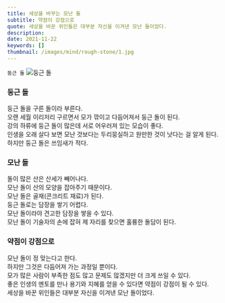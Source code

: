 ```yaml
---
title: 세상을 바꾸는 모난 돌
subtitle: 약점이 강점으로
quote: 세상을 바꾼 위인들은 대부분 자신을 이겨낸 모난 돌이었다.  
description: 
date: 2021-11-22
keywords: []
thumbnail: /images/mind/rough-stone/1.jpg
---
```


`둥근 돌`
![둥근 돌](/images/mind/rough-stone/1.jpg)

### 둥근 돌
둥근 돌을 구른 돌이라 부른다.  
오랜 세월 이리저리 구르면서 모가 깎이고 다듬어져서 둥근 돌이 된다.  
강의 하류에 둥근 돌이 많은데 서로 어우러져 있는 모습이 좋다.  
인생을 오래 살다 보면 모난 것보다는 두리뭉실하고 원만한 것이 낫다는 걸 알게 된다.  
하지만 둥근 돌은 쓰임새가 적다.  

### 모난 돌
돌이 많은 산은 산세가 빼어나다.  
모난 돌이 산의 모양을 잡아주기 때문이다.  
모난 돌은 골재(콘크리트 재료)가 된다.  
둥근 돌로는 담장을 쌓기 어렵다.  
모난 돌이라야 견고한 담장을 쌓을 수 있다.  
모난 돌이 기술자의 손에 잡혀 제 자리를 찾으면 훌륭한 돌담이 된다.  

### 약점이 강점으로
모난 돌이 정 맞는다고 한다.  
하지만 그것은 다듬어져 가는 과정일 뿐이다.  
모가 많은 사람이 부족한 점도 많고 문제도 많겠지만 더 크게 쓰일 수 있다.  
좋은 인생의 멘토를 만나 용기와 지혜를 얻을 수 있다면 약점이 강점이 될 수 있다.  
세상을 바꾼 위인들은 대부분 자신을 이겨낸 모난 돌이었다.  
